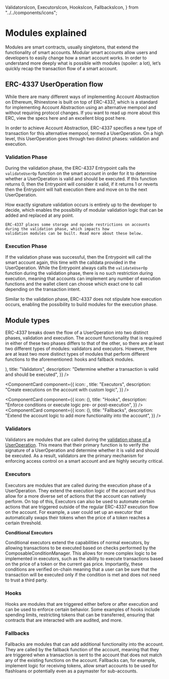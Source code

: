   ValidatorsIcon,
  ExecutorsIcon,
  HooksIcon,
  FallbacksIcon,
} from "../../components/icons";

# Modules explained

Modules are smart contracts, usually singletons, that extend the functionality of smart accounts. Modular smart accounts allow users and developers to easily change how a smart account works. In order to understand more deeply what is possible with modules (spoiler: a lot), let’s quickly recap the transaction flow of a smart account.

## ERC-4337 UserOperation flow

While there are many different ways of implementing Account Abstraction on Ethereum, Rhinestone is built on top of ERC-4337, which is a standard for implementing Account Abstraction using an alternative mempool and without requiring protocol changes. If you want to read up more about this ERC, view the specs here and an excellent blog post here.

In order to achieve Account Abstraction, ERC-4337 specifies a new type of transaction for this alternative mempool, termed a UserOperation. On a high level, this UserOperation goes through two distinct phases: validation and execution.

### Validation Phase

During the validation phase, the ERC-4337 Entrypoint calls the `validateUserOp` function on the smart account in order for it to determine whether a UserOperation is valid and should be executed. If this function returns 0, then the Entrypoint will consider it valid, if it returns 1 or reverts then the Entrypoint will halt execution there and move on to the next UserOperation.

How exactly signature validation occurs is entirely up to the developer to decide, which enables the possibility of modular validation logic that can be added and replaced at any point.

    ERC-4337 places some storage and opcode restrictions on accounts during the validation phase, which impacts how
    validation modules can be built. Read more about these below.

### Execution Phase

If the validation phase was successful, then the Entrypoint will call the smart account again, this time with the calldata provided in the UserOperation. While the Entrypoint always calls the `validateUserOp` function during the validation phase, there is no such restriction during execution, meaning that accounts can implement any number of execution functions and the wallet client can choose which exact one to call depending on the transaction intent.

Similar to the validation phase, ERC-4337 does not stipulate how execution occurs, enabling the possibility to build modules for the execution phase.

## Module types

ERC-4337 breaks down the flow of a UserOperation into two distinct phases, validation and execution. The account functionality that is required in either of these two phases differs to that of the other, so there are at least two different types of modules: validators and executors. However, there are at least two more distinct types of modules that perform different functions to the aforementioned: hooks and fallback modules.

<Cards className="gap-x-[15px]">
<ComponentCard
  component={{
    icon: (<ValidatorsIcon width={48} height={48}/>),
    title: "Validators",
    description:
      "Determine whether a transaction is valid and should be executed",
  }}
/>

<ComponentCard
  component={{
    icon: <ExecutorsIcon width={48} height={48} />,
    title: "Executors",
    description: "Create executions on the account with custom logic",
  }}
/>

<ComponentCard
  component={{
    icon: (<HooksIcon width={48} height={48}/>),
    title: "Hooks",
    description:
      "Enforce conditions or execute logic pre- or post-execution",
  }}
/>
<ComponentCard
  component={{
    icon: (<FallbacksIcon width={48} height={48}/>),
    title: "Fallbacks",
    description:
      "Extend the account logic to add more functionality into the account",
  }}
/>
</Cards>

### Validators

Validators are modules that are called during the [validation phase of a UserOperation](/modules#validation-phase). This means that their primary function is to verify the signature of a UserOperation and determine whether it is valid and should be executed. As a result, validators are the primary mechanism for enforcing access control on a smart account and are highly security critical.

### Executors

Executors are modules that are called during the execution phase of a UserOperation. They extend the execution logic of the account and thus allow for a more diverse set of actions that the account can natively perform. On top of this, Executors can also be used to automate certain actions that are triggered outside of the regular ERC-4337 execution flow on the account. For example, a user could set up an executor that automatically swaps their tokens when the price of a token reaches a certain threshold.

**Conditional Executors**

Conditional executors extend the capabilities of normal executors, by allowing transactions to be executed based on checks performed by the ComposableConditionManager. This allows for more complex logic to be implemented in executors, such as the ability to execute transactions based on the price of a token or the current gas price. Importantly, these conditions are verified on-chain meaning that a user can be sure that the transaction will be executed only if the condition is met and does not need to trust a third party.

### Hooks

Hooks are modules that are triggered either before or after execution and can be used to enforce certain behavior. Some examples of hooks include spending limits, restricting tokens that can be transferred, ensuring that contracts that are interacted with are audited, and more.

### Fallbacks

Fallbacks are modules that can add additional functionality into the account. They are called by the fallback function of the account, meaning that they are triggered when a transaction is sent to the account that does not match any of the existing functions on the account. Fallbacks can, for example, implement logic for receiving tokens, allow smart accounts to be used for flashloans or potentially even as a paymaster for sub-accounts.
